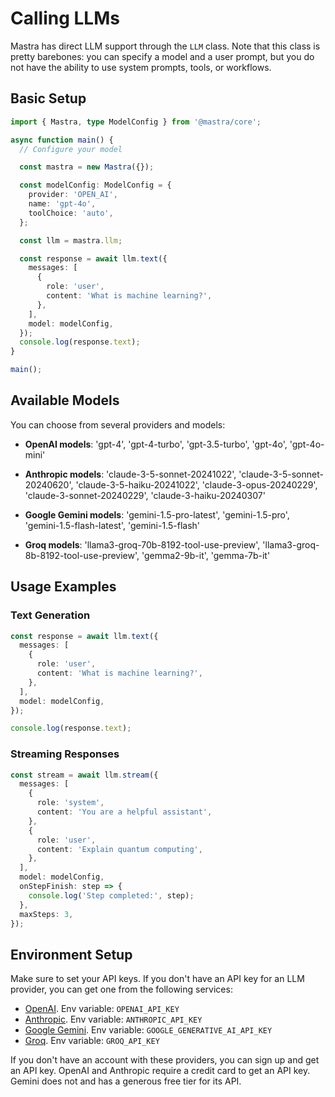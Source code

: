 # Calling LLMs

Mastra has direct LLM support through the `LLM` class. Note that this class is pretty barebones: you can specify a model and a user prompt, but you do not have the ability to use system prompts, tools, or workflows.

## Basic Setup

```ts showLineNumbers filename="index.ts"
import { Mastra, type ModelConfig } from '@mastra/core';

async function main() {
  // Configure your model

  const mastra = new Mastra({});

  const modelConfig: ModelConfig = {
    provider: 'OPEN_AI',
    name: 'gpt-4o',
    toolChoice: 'auto',
  };

  const llm = mastra.llm;

  const response = await llm.text({
    messages: [
      {
        role: 'user',
        content: 'What is machine learning?',
      },
    ],
    model: modelConfig,
  });
  console.log(response.text);
}

main();
```

## Available Models

You can choose from several providers and models:

- **OpenAI models**: 'gpt-4', 'gpt-4-turbo', 'gpt-3.5-turbo', 'gpt-4o', 'gpt-4o-mini'

- **Anthropic models**: 'claude-3-5-sonnet-20241022', 'claude-3-5-sonnet-20240620', 'claude-3-5-haiku-20241022', 'claude-3-opus-20240229', 'claude-3-sonnet-20240229', 'claude-3-haiku-20240307'

- **Google Gemini models**: 'gemini-1.5-pro-latest', 'gemini-1.5-pro', 'gemini-1.5-flash-latest', 'gemini-1.5-flash'

- **Groq models**: 'llama3-groq-70b-8192-tool-use-preview', 'llama3-groq-8b-8192-tool-use-preview', 'gemma2-9b-it', 'gemma-7b-it'

## Usage Examples

### Text Generation

```typescript
const response = await llm.text({
  messages: [
    {
      role: 'user',
      content: 'What is machine learning?',
    },
  ],
  model: modelConfig,
});

console.log(response.text);
```

### Streaming Responses

```typescript
const stream = await llm.stream({
  messages: [
    {
      role: 'system',
      content: 'You are a helpful assistant',
    },
    {
      role: 'user',
      content: 'Explain quantum computing',
    },
  ],
  model: modelConfig,
  onStepFinish: step => {
    console.log('Step completed:', step);
  },
  maxSteps: 3,
});
```

## Environment Setup

Make sure to set your API keys. If you don't have an API key for an LLM provider, you can get one from the following services:

- [OpenAI](https://platform.openai.com/). Env variable: `OPENAI_API_KEY`
- [Anthropic](https://console.anthropic.com/settings/keys). Env variable: `ANTHROPIC_API_KEY`
- [Google Gemini](https://ai.google.dev/gemini-api/docs). Env variable: `GOOGLE_GENERATIVE_AI_API_KEY`
- [Groq](https://console.groq.com/keys). Env variable: `GROQ_API_KEY`

If you don't have an account with these providers, you can sign up and get an API key. OpenAI and Anthropic require a credit card to get an API key. Gemini does not and has a generous free tier for its API.
